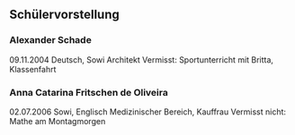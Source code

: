 ## Schülervorstellung

### Alexander Schade
09.11.2004
Deutsch, Sowi
Architekt
Vermisst: Sportunterricht mit Britta, Klassenfahrt

### Anna Catarina Fritschen de Oliveira
02.07.2006
Sowi, Englisch
Medizinischer Bereich, Kauffrau
Vermisst nicht: Mathe am Montagmorgen
